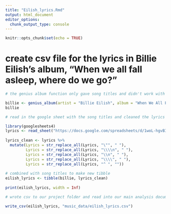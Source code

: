 ---
title: "Eilish_lyrics.Rmd"
output: html_document
editor_options: 
  chunk_output_type: console
---

```{r setup, include=FALSE}
knitr::opts_chunk$set(echo = TRUE)
```

# create csv file for the lyrics in Billie Eilish's album, "When we all fall asleep, where do we go?"
```{r}
# the genius album function only gave song titles and didn't work with the lyrics, but we were still able to use it to combine with the lyrics sheet to match up the song titles 

billie <- genius_album(artist = "Billie Eilish", album = "When We All Fall Asleep, Where Do We Go?")
billie

# read in the google sheet with the song titles and cleaned the lyrics

library(googlesheets4)
lyrics <- read_sheet("https://docs.google.com/spreadsheets/d/1woL-hgvBIDVw9JwEpParuua8O_PRLQOhsz4he7W4YSY/edit?usp=sharing")
           
lyrics_clean <- lyrics %>%
  mutate(Lyrics = str_replace_all(Lyrics, "\"", " "),
         Lyrics = str_replace_all(Lyrics, "\\\\n", " "),
         Lyrics = str_replace_all(Lyrics, "\\n", " "),
         Lyrics = str_replace_all(Lyrics, "\\\\", " "),
         Lyrics = str_replace_all(Lyrics, "^ ", ""))
         
# combined with song titles to make new tibble
eilish_lyrics <- tibble(billie, lyrics_clean)
  
print(eilish_lyrics, width = Inf)
```

```{r}
# wrote csv to our project folder and read into our main analysis document

write_csv(eilish_lyrics, "music_data/eilish_lyrics.csv")
```



